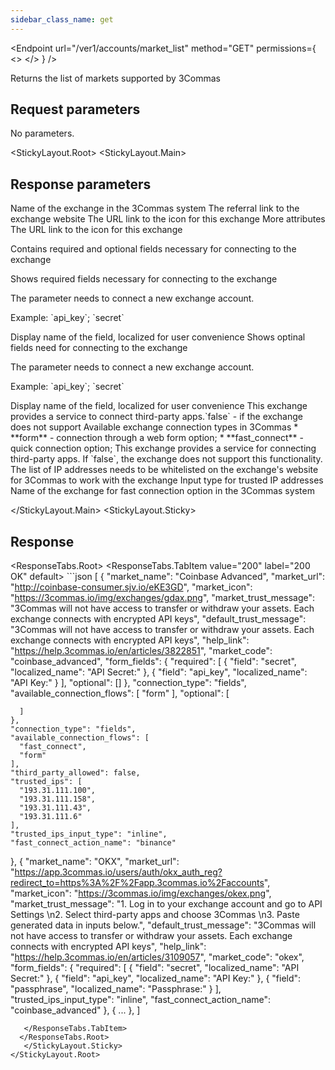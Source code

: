 ```yaml
---
sidebar_class_name: get
---
```



<Endpoint
  url="/ver1/accounts/market_list"
  method="GET"
  permissions={
    <>
      <Permission title="Permission" description="NONE" />
      <Permission title="Security" description="NONE" />
    </>
  }
/>

Returns the list of markets supported by 3Commas


## Request parameters

No parameters.

<StickyLayout.Root>
   <StickyLayout.Main>

## Response parameters

<ApiParam name='market_name' type='string' id="market_name">
Name of the exchange in the 3Commas system
</ApiParam>

<ApiParam name='market_url' type='string' id="market_url">
The referral link to the exchange website
</ApiParam>

<ApiParam name='market_icon' type='string' id="market_icon">
The URL link to the icon for this exchange
</ApiParam>

<CollapseAll>
<CollapseAllHeading> More attributes <CollapseAllButton /> </CollapseAllHeading>

<CollapsibleApiParam name='help_link' type='string' id="help_link">
The URL link to the icon for this exchange
</CollapsibleApiParam>

<CollapsibleApiParam name='form_fields' type='object' id="form_fields">
    <p>Contains required and optional fields necessary for connecting to the exchange</p>
    <CollapsibleApiParam name='required' type='array[object]' id="required">
      Shows required fields necessary for connecting to the exchange
        <CollapsibleNestedParams>
             <ApiParam name='field'type='string' id="field">
              <p>The parameter needs to connect a new exchange account.</p>
              <p>Example: `api_key`; `secret`</p>
            </ApiParam>
             <ApiParam name='localized_name'type='string' id="localized_name">
              Display name of the field, localized for user convenience
            </ApiParam>
        </CollapsibleNestedParams>
     </CollapsibleApiParam>
    <CollapsibleApiParam name='optional' type='array[object]' id="optional">
      Shows optinal fields need for connecting to the exchange
        <CollapsibleNestedParams>
             <ApiParam name='field'type='string' id="field">
              <p>The parameter needs to connect a new exchange account.</p>
              <p>Example: `api_key`; `secret`</p>
            </ApiParam>
             <ApiParam name='localized_name'type='string' id="localized_name">
              Display name of the field, localized for user convenience
            </ApiParam>
        </CollapsibleNestedParams>
     </CollapsibleApiParam>
</CollapsibleApiParam>

<CollapsibleApiParam name='connection_type' type='string' id="connection_type">
This exchange provides a service to connect third-party apps.`false` - if the exchange does not support
</CollapsibleApiParam>

<CollapsibleApiParam name='available_connection_flows' type='array' id="available_connection_flows">
Available exchange connection types in 3Commas
    <CollapsibleApiParam name="Allowed values">
      * **form** - connection through a web form option;
      * **fast_connect** - quick connection option;
     </CollapsibleApiParam>
</CollapsibleApiParam>
  
<CollapsibleApiParam name='third_party_allowed' type='boolean' id="third_party_allowed">
  This exchange provides a service for connecting third-party apps. If `false`, the exchange does not support this functionality.
</CollapsibleApiParam>

<CollapsibleApiParam name='trusted_ips' type='array[string]' id="trusted_ips">
  The list of IP addresses needs to be whitelisted on the exchange's website for 3Commas to work with the exchange
</CollapsibleApiParam>

<CollapsibleApiParam name='trusted_ips_input_type' type='string' id="trusted_ips_input_type">
  Input type for trusted IP addresses
</CollapsibleApiParam>

<CollapsibleApiParam name='fast_connect_action_name' type='string' id="fast_connect_action_name">
  Name of the exchange for fast connection option in the 3Commas system
</CollapsibleApiParam>   
</CollapseAll>

</StickyLayout.Main>
   <StickyLayout.Sticky>

## Response
<ResponseTabs.Root>
      <ResponseTabs.TabItem value="200" label="200 OK" default>
    ```json
[
   {
      "market_name": "Coinbase Advanced",
      "market_url": "http://coinbase-consumer.sjv.io/eKE3GD",
      "market_icon": "https://3commas.io/img/exchanges/gdax.png",
      "market_trust_message": "3Commas will not have access to transfer or withdraw your assets. Each exchange connects with encrypted API keys",
      "default_trust_message": "3Commas will not have access to transfer or withdraw your assets. Each exchange connects with encrypted API keys",
      "help_link": "https://help.3commas.io/en/articles/3822851",
      "market_code": "coinbase_advanced",
      "form_fields": {
         "required": [
            {
               "field": "secret",
               "localized_name": "API Secret:"
            },
            {
               "field": "api_key",
               "localized_name": "API Key:"
            }
         ],
         "optional": []
      },
      "connection_type": "fields",
      "available_connection_flows": [
         "form"
      ],
      "optional": [
        
      ]
    },
    "connection_type": "fields",
    "available_connection_flows": [
      "fast_connect",
      "form"
    ],
    "third_party_allowed": false,
    "trusted_ips": [
      "193.31.111.100",
      "193.31.111.158",
      "193.31.111.43",
      "193.31.111.6"
    ],
    "trusted_ips_input_type": "inline",
    "fast_connect_action_name": "binance"
  },
  {
    "market_name": "OKX",
    "market_url": "https://app.3commas.io/users/auth/okx_auth_reg?redirect_to=https%3A%2F%2Fapp.3commas.io%2Faccounts",
    "market_icon": "https://3commas.io/img/exchanges/okex.png",
    "market_trust_message": "1. Log in to your exchange account and go to API Settings \n2. Select third-party apps and choose 3Commas \n3. Paste generated data in inputs below.",
    "default_trust_message": "3Commas will not have access to transfer or withdraw your assets. Each exchange connects with encrypted API keys",
    "help_link": "https://help.3commas.io/en/articles/3109057",
    "market_code": "okex",
    "form_fields": {
      "required": [
        {
          "field": "secret",
          "localized_name": "API Secret:"
        },
        {
          "field": "api_key",
          "localized_name": "API Key:"
        },
        {
          "field": "passphrase",
          "localized_name": "Passphrase:"
        }
      ],
      "trusted_ips_input_type": "inline",
      "fast_connect_action_name": "coinbase_advanced"
   },
   { ... 
   },
]
```
   </ResponseTabs.TabItem>
  </ResponseTabs.Root>
   </StickyLayout.Sticky>
</StickyLayout.Root>